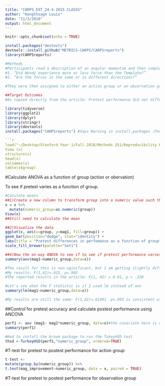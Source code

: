 ```yaml
---
title: "CARPS_EXT_24-4-2015 CLASSS"
author: "Kengthsagn Louis"
date: "11/3/2018"
output: html_document
---
```


```r
knitr::opts_chunk$set(echo = TRUE)

install.packages("devtools") 
devtools::install_github("METRICS-CARPS/CARPSreports")
library(CARPSreports)

#Methods
#Participants read a description of an angular momentim and then completed a pretest of 52 trials (and 6 practice trials) with the following two-forced questions: 
#1. “Did Woody experience more or less force than the Template?”
#2. “Are the forces in the same or in different directions?”

#They were then assigned to either an action group or an observation group to receive ten minutes training. They then answered the same two forced questions as a posttest. 

##Target Outcomes
#As copied directly from the article: Pretest performance did not differ as a function of group, as revealed by a one-way analysis of variance (ANOVA), F(1, 42) = 0.01, p > .250 (see Fig. 2, left panel). However, an ANOVA controlling for pretest accuracy revealed that group did have a significant effect on posttest performance, F(1, 41) = 5.21, p = .028, ηp 2 = .113. Students in the action group showed a significantly nonzero (~10%) gain in accuracy from pretest to posttest, t(21) = 3.07, p = .006. Those in the observation group did not, t(21) = –0.01, p > .250 (see Fig. 2, left panel).

library(tidyverse)
library(ggplot2)
library(dplyr)
library(stringr)
library(devtools)
install.packages("CARPSreports") #Says Warning in install.packages :Package ‘CARPSreports’ is not available (for R version 3.5.1)

```r
load("~/Desktop/Stanford Year 1/Fall 2018/Methods 251/Reproducibility HW/CARPS_EXT_24-4-2015_CLASS/data/study 1 physics_dataverse.RData")
View (x)
structure(x)
head(x)
colnames(x)
table(x$group)
```

#Calculate ANOVA as a function of group (action or obervation)

To see if pretest varies as a function of group.

```r
#Caculate means
##1)Create a new column to transform group into a numeric value such that action = 1, and observation =2
x = x %>%
  mutate(numeric_group=as.numeric(group))
View(x)
##Still need to calculate the mean

##2)Visualize the data
ggplot(x, aes(x=group, y=mag1, fill=group)) +
geom_bar(position="dodge", stat="identity") + 
labs(title = "Pretest differences in perfomance as a function of group", y = "Performance means", x= "Group")+
scale_fill_brewer(palette="Set1")

##4)Now the on-way ANOVA to see if to see if pretest performance varies as a function of group
summary(aov(mag1~numeric_group,data=x))

#The result for this is non-sginificant, but I am getting slightly different numbers. I probbaly made a mistake in somehwehere. 
#My results: F(1,42)=.015, p=.903
#The reported results in the article: F(1, 42) = 0.01, p > .250

#Let's see what the F statistic is if I used lm instead of aov
summary(lm(mag1~numeric_group,data=x))

#My results are still the same: F(1,42)=.01491  p=.903 is consistent with what I found when I ran the one way anova using the aov function. 
```


##Control for pretest accuracy and calculate postest performance using ANCOVA
```r
perf1 <- aov (mag1~ mag2*numeric_group, data=x)#the covariate here is mag1 
summary(perf1)

#Had to install the broom package to run the TukeyHSD test
thsd <-TurkeyHSD(perf1,"numeric_group", ordered=TRUE)
```
#T-test for pretest to postest performance for action group 
```r
t-test <-
mutate(group_by(numeric_group)) %>%
t.test(mag_improvement~numeric_group, data = x, paired = TRUE)
```
#T-test for pretest to postest performance for observation group
```r

```